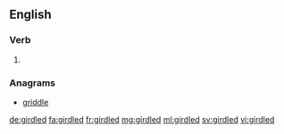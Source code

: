 ==English==

===Verb===
{{head|en}}

# {{en-past of|girdle}}

===Anagrams===
* [[griddle#English|griddle]]

[[de:girdled]]
[[fa:girdled]]
[[fr:girdled]]
[[mg:girdled]]
[[ml:girdled]]
[[sv:girdled]]
[[vi:girdled]]